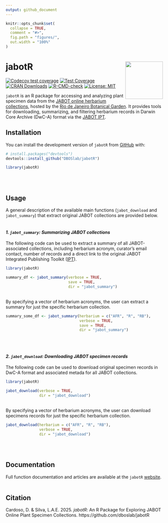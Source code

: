 ```yaml
---
output: github_document
---
```


<!-- README.md is generated from README.Rmd. Please edit that file -->

```r
knitr::opts_chunk$set(
  collapse = TRUE,
  comment = "#>",
  fig.path = "figures/",
  out.width = "100%"
)
```

# jabotR <img src="figures/jabotr_hex_sticker.png" align="right" alt="" width="120" />

<!-- badges: start -->
[![Codecov test coverage](https://codecov.io/gh/DBOSlab/jabotR/graph/badge.svg)](https://app.codecov.io/gh/DBOSlab/jabotR)
[![Test Coverage](https://github.com/DBOSlab/jabotR/actions/workflows/test-coverage.yaml/badge.svg)](https://github.com/DBOSlab/jabotR/actions/workflows/test-coverage.yaml)
[![CRAN Downloads](https://cranlogs.r-pkg.org/badges/grand-total/jabotR)](https://cran.r-project.org/package=jabotR)
[![R-CMD-check](https://github.com/DBOSlab/jabotR/actions/workflows/R-CMD-check.yaml/badge.svg)](https://github.com/DBOSlab/jabotR/actions/workflows/R-CMD-check.yaml)
[![License: MIT](https://img.shields.io/badge/license-MIT-blue.svg)](LICENSE)
<!-- badges: end -->


`jabotR` is an R package for accessing and analyzing plant specimen data from the [JABOT online herbarium collections](https://jabot.jbrj.gov.br/v3/consulta.php), hosted by the [Rio de Janeiro Botanical Garden](https://www.gov.br/jbrj/pt-br). It provides tools for downloading, summarizing, and filtering herbarium records in Darwin Core Archive (DwC-A) format via the [JABOT IPT](https://ipt.jbrj.gov.br/jabot).


## Installation

You can install the development version of `jabotR` from [GitHub](https://github.com/DBOSlab/jabotR) with:

``` r
# install.packages("devtools")
devtools::install_github("DBOSlab/jabotR")
```

```r
library(jabotR)
```
\
\

## Usage

A general description of the available main functions (`jabot_download` and `jabot_summary`) that extract original JABOT collections are provided below.\
\

#### _1. `jabot_summary`: Summarizing JABOT collections_

The following code can be used to extract a summary of all JABOT-associated collections, including herbarium acronym, curator's email contact, number of records and a direct link to the original JABOT Integrated Publishing Toolkit ([IPT](https://ipt.jbrj.gov.br/jabot)).\

```r
library(jabotR)

summary_df <- jabot_summary(verbose = TRUE,
                            save = TRUE,
                            dir = "jabot_summary")
```
\
By specifying a vector of herbarium acronyms, the user can extract a summary for just the specific herbarium collection.\

```r
summary_some_df <- jabot_summary(herbarium = c("AFR", "R", "RB"),
                                 verbose = TRUE,
                                 save = TRUE,
                                 dir = "jabot_summary")
```
\
\

#### _2. `jabot_download`: Downloading JABOT specimen records_

The following code can be used to download original specimen records in DwC-A format and associated metada for all JABOT collections.\

```r
library(jabotR)

jabot_download(verbose = TRUE,
               dir = "jabot_download")
```
\
By specifying a vector of herbarium acronyms, the user can download specimens records for just the specific herbarium collection.\

```r
jabot_download(herbarium = c("AFR", "R", "RB"),
               verbose = TRUE,
               dir = "jabot_download")
```
\
\

## Documentation
Full function documentation and articles are available at the `jabotR` [website](https://dboslab.github.io/jabotR-website/).\
\

## Citation
Cardoso, D. & Silva, L.A.E. 2025. _jabotR_: An R Package for Exploring JABOT Online Plant Specimen Collections. https://github.com/dboslab/jabotR

